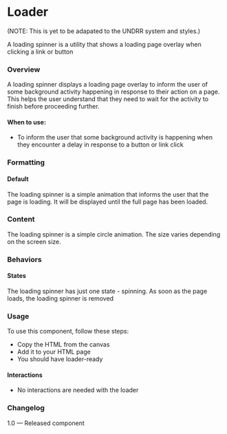 
<Meta of={LoaderStories} />

# Loader

(NOTE: This is yet to be adapated to the UNDRR system and styles.)

A loading spinner is a utility that shows a loading page overlay when clicking a link or button

### Overview

A loading spinner displays a loading page overlay to inform the user of some background activity happening in response to their action on a page. This helps the user understand that they need to wait for the activity to finish before proceeding further.

#### When to use:

- To inform the user that some background activity is happening when they encounter a delay in response to a button or link click

### Formatting

#### Default

The loading spinner is a simple animation that informs the user that the page is loading. It will be displayed until the full page has been loaded.

### Content

The loading spinner is a simple circle animation. The size varies depending on the screen size.

### Behaviors

#### States

The loading spinner has just one state - spinning. As soon as the page loads, the loading spinner is removed

<Canvas of={LoaderStories.DefaultLoader} meta={LoaderStories} />

### Usage

To use this component, follow these steps:

- Copy the HTML from the canvas
- Add it to your HTML page
- You should have loader-ready

#### Interactions

- No interactions are needed with the loader

### Changelog

1.0 — Released component
